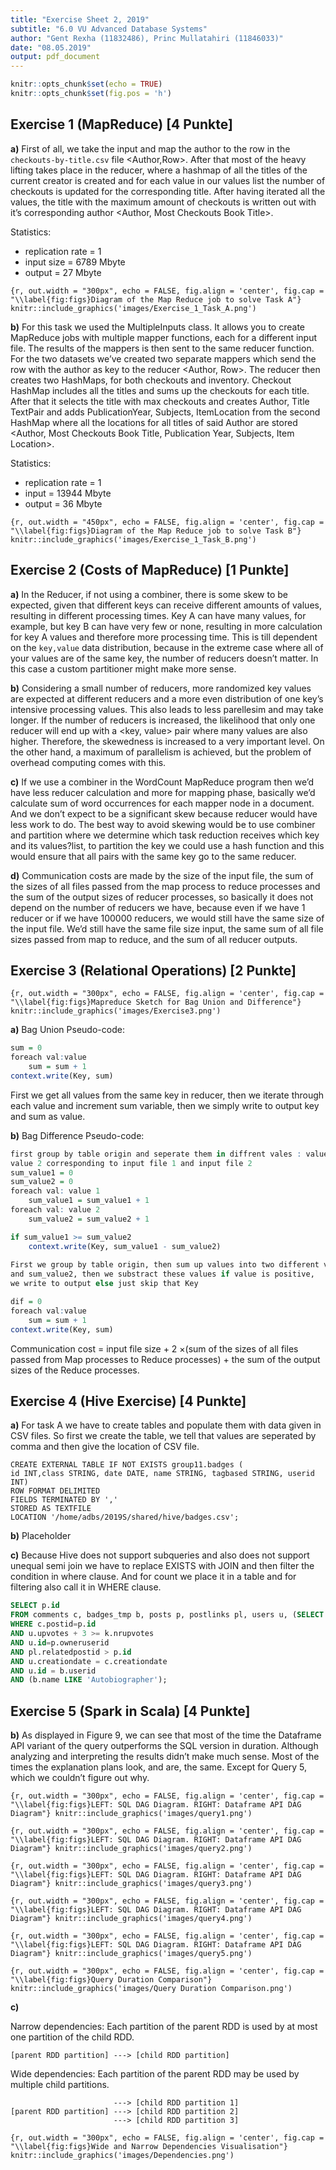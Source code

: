 ```yaml
---
title: "Exercise Sheet 2, 2019"
subtitle: "6.0 VU Advanced Database Systems"
author: "Gent Rexha (11832486), Princ Mullatahiri (11846033)"
date: "08.05.2019"
output: pdf_document
---
```


```r
knitr::opts_chunk$set(echo = TRUE)
knitr::opts_chunk$set(fig.pos = 'h')
```

## Exercise 1 (MapReduce) [4 Punkte]

**a)** First of all, we take the input and map the author to the row in the `checkouts-by-title.csv` file <Author,Row>. After that most of the heavy lifting takes place in the reducer, where a hashmap of all the titles of the current creator is created and for each value in our values list the number of checkouts is updated for the corresponding title. After having iterated all the values, the title with the maximum amount of checkouts is written out with it's corresponding author <Author, Most Checkouts Book Title>.

Statistics:

- replication rate = 1
- input size = 6789 Mbyte
- output = 27 Mbyte

```{r, out.width = "300px", echo = FALSE, fig.align = 'center', fig.cap = "\\label{fig:figs}Diagram of the Map Reduce job to solve Task A"}
knitr::include_graphics('images/Exercise_1_Task_A.png')
```

**b)** For this task we used the MultipleInputs class. It allows you to create MapReduce jobs with multiple mapper functions, each for a different input file. The results of the mappers is then sent to the same reducer function. For the two datasets we've created two separate mappers which send the row with the author as key to the reducer <Author, Row>. The reducer then creates two HashMaps, for both checkouts and inventory. Checkout HashMap includes all the titles and sums up the checkouts for each title. After that it selects the title with max checkouts and creates Author, Title TextPair and adds PublicationYear, Subjects, ItemLocation from the second HashMap where all the locations for all titles of said Author are stored <Author, Most Checkouts Book Title, Publication Year, Subjects, Item Location>.

Statistics:

- replication rate = 1
- input = 13944 Mbyte
- output = 36 Mbyte

```{r, out.width = "450px", echo = FALSE, fig.align = 'center', fig.cap = "\\label{fig:figs}Diagram of the Map Reduce job to solve Task B"}
knitr::include_graphics('images/Exercise_1_Task_B.png')
```

\newpage

## Exercise 2 (Costs of MapReduce) [1 Punkte]

**a)** In the Reducer, if not using a combiner, there is some skew to be expected, given that different keys can receive different amounts of values, resulting in different processing times. Key A can have many values, for example, but key B can have very few or none, resulting in more calculation for key A values and therefore more processing time. This is till dependent on the `key,value` data distribution, because in the extreme case where all of your values are of the same key, the number of reducers doesn't matter. In this case a custom partitioner might make more sense.

**b)** Considering a small number of reducers, more randomized key values are expected at different reducers and a more even distribution of one key's intensive processing values. This also leads to less parellesim and may take longer. If the number of reducers is increased, the likelihood that only one reducer will end up with a <key, value> pair where many values are also higher. Therefore, the skewedness is increased to a very important level. On the other hand, a maximum of parallelism is achieved, but the problem of overhead computing comes with this.

**c)** If we use a combiner in the WordCount MapReduce program then we'd have less reducer calculation and more for mapping phase, basically we'd calculate sum of word occurrences for each mapper node in a document. And we don't expect to be a significant skew because reducer would have less work to do. The best way to avoid skewing would be to use combiner and partition where we determine which task reduction receives which key and its values?list, to partition the key we could use a hash function and this would ensure that all pairs with the same key go to the same reducer.

**d)** Communication costs are made by the size of the input file, the sum of the sizes of all files passed from the map process to reduce processes and the sum of the output sizes of reducer processes, so basically it does not depend on the number of reducers we have, because even if we have 1 reducer or if we have 100000 reducers, we would still have the same size of the input file. We'd still have the same file size input, the same sum of all file sizes passed from map to reduce, and the sum of all reducer outputs.

\newpage

## Exercise 3 (Relational Operations) [2 Punkte]

```{r, out.width = "300px", echo = FALSE, fig.align = 'center', fig.cap = "\\label{fig:figs}Mapreduce Sketch for Bag Union and Difference"}
knitr::include_graphics('images/Exercise3.png')
```

**a)** Bag Union Pseudo-code:
```r
sum = 0
foreach val:value 
	sum = sum + 1
context.write(Key, sum)
```
First we get all values from the same key in reducer, then we iterate through each value and increment sum variable, then we simply write to output key and sum as value.

**b)** Bag Difference Pseudo-code:
```r
first group by table origin and seperate them in diffrent vales : value 1 and 
value 2 corresponding to input file 1 and input file 2
sum_value1 = 0
sum_value2 = 0
foreach val: value 1
	sum_value1 = sum_value1 + 1
foreach val: value 2
	sum_value2 = sum_value2 + 1

if sum_value1 >= sum_value2
	context.write(Key, sum_value1 - sum_value2)
	
First we group by table origin, then sum up values into two different variables sum_value1
and sum_value2, then we substract these values if value is positive, 
we write to output else just skip that Key

dif = 0
foreach val:value 
	sum = sum + 1
context.write(Key, sum)
```

Communication cost = input file size + 2 ×(sum of the sizes of all files passed from Map processes to Reduce processes) + the sum of the output sizes of the Reduce processes.

\newpage

## Exercise 4 (Hive Exercise) [4 Punkte]
**a)**
For task A we have to create tables and populate them with data given in CSV files. So first we create the table, we tell that values are seperated by comma and then give the location of CSV file.
```
CREATE EXTERNAL TABLE IF NOT EXISTS group11.badges (
id INT,class STRING, date DATE, name STRING, tagbased STRING, userid INT)
ROW FORMAT DELIMITED
FIELDS TERMINATED BY ','
STORED AS TEXTFILE
LOCATION '/home/adbs/2019S/shared/hive/badges.csv';
```

**b)**
Placeholder

**c)**
Because Hive does not support subqueries and also does not support unequal semi join we have to replace EXISTS with JOIN and then filter the condition in where clause.
And for count we place it in a table and for filtering also call it in WHERE clause.
```sql
SELECT p.id
FROM comments c, badges_tmp b, posts p, postlinks pl, users u, (SELECT COUNT(upvotes) as nrupvotes FROM users) k
WHERE c.postid=p.id 
AND u.upvotes + 3 >= k.nrupvotes
AND u.id=p.owneruserid 
AND pl.relatedpostid > p.id
AND u.creationdate = c.creationdate  
AND u.id = b.userid 
AND (b.name LIKE 'Autobiographer');
```

\newpage

## Exercise 5 (Spark in Scala) [4 Punkte]

**b)** As displayed in Figure 9, we can see that most of the time the Dataframe API variant of the query outperforms the SQL version in duration. Although analyzing and interpreting the results didn't make much sense. Most of the times the explanation plans look, and are, the same. Except for Query 5, which we couldn't figure out why.

```{r, out.width = "300px", echo = FALSE, fig.align = 'center', fig.cap = "\\label{fig:figs}LEFT: SQL DAG Diagram. RIGHT: Dataframe API DAG Diagram"}
knitr::include_graphics('images/query1.png')
```

```{r, out.width = "300px", echo = FALSE, fig.align = 'center', fig.cap = "\\label{fig:figs}LEFT: SQL DAG Diagram. RIGHT: Dataframe API DAG Diagram"}
knitr::include_graphics('images/query2.png')
```

```{r, out.width = "300px", echo = FALSE, fig.align = 'center', fig.cap = "\\label{fig:figs}LEFT: SQL DAG Diagram. RIGHT: Dataframe API DAG Diagram"}
knitr::include_graphics('images/query3.png')
```

```{r, out.width = "300px", echo = FALSE, fig.align = 'center', fig.cap = "\\label{fig:figs}LEFT: SQL DAG Diagram. RIGHT: Dataframe API DAG Diagram"}
knitr::include_graphics('images/query4.png')
```

```{r, out.width = "300px", echo = FALSE, fig.align = 'center', fig.cap = "\\label{fig:figs}LEFT: SQL DAG Diagram. RIGHT: Dataframe API DAG Diagram"}
knitr::include_graphics('images/query5.png')
```

```{r, out.width = "300px", echo = FALSE, fig.align = 'center', fig.cap = "\\label{fig:figs}Query Duration Comparison"}
knitr::include_graphics('images/Query Duration Comparison.png')
```

**c)**

Narrow dependencies: Each partition of the parent RDD is used by at most one partition of the child RDD. 
```
[parent RDD partition] ---> [child RDD partition]
```
Wide dependencies: Each partition of the parent RDD may be used by multiple child partitions.
```
					   ---> [child RDD partition 1]
[parent RDD partition] ---> [child RDD partition 2]
                       ---> [child RDD partition 3]
```

```{r, out.width = "300px", echo = FALSE, fig.align = 'center', fig.cap = "\\label{fig:figs}Wide and Narrow Dependencies Visualisation"}
knitr::include_graphics('images/Dependencies.png')
```